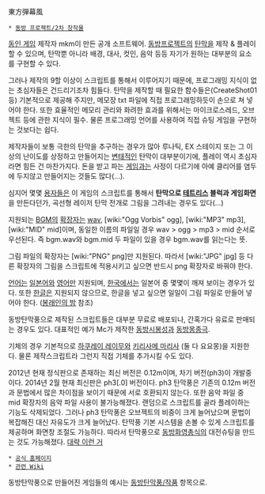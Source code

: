 東方弾幕風

 * [[동방 프로젝트/2차 창작물]]

[[동인 게임]] 제작자 mkm이 만든 공개 소프트웨어. [[동방프로젝트]]의 [[탄막]]을 제작 & 플레이할 수 있으며, 탄막뿐 아니라 배경, 대사, 컷인, 음악 등등 자기가 원하는 대부분의 요소를 구현할 수 있다.

그러나 제작의 9할 이상이 스크립트를 통해서 이루어지기 때문에, 프로그래밍 지식이 없는 초심자들은 건드리기조차 힘들다. 탄막을 제작할 때 필요한 함수들은(CreateShot01 등) 기본적으로 제공해 주지만, 메모장 txt 파일에 직접 프로그래밍하듯이 손으로 쳐 넣어야 한다. 또한 효율적인 메모리 관리와 화려한 효과를 위해서는 마이크로스레드, 오브젝트 등에 관한 지식이 필수. 물론 프로그래밍 언어를 사용하여 직접 슈팅 게임을 구현하는 것보다는 쉽다.

제작자들이 보통 극한의 탄막을 추구하는 경우가 많아 루나틱, EX 스테이지 또는 그 이상의 난이도를 상정하고 만들어지는 [[변태]]적인 탄막이 대부분이기에, 플레이 역시 초심자라면 힘든 건 마찬가지다.
돈을 받고 파는 [[게임]]과는 사정이 다르기에 아예 클리어를 염두에 두지않고 만들어지는 것들도 많다(...).

심지어 몇몇 [[용자]]들은 이 게임의 스크립트를 통해서 '''탄막으로 [[테트리스]] 블럭과 게임화면'''을 만든다던가, 곡선형 레이저 탄막 전개로 그림을 그려내는 경우도 있다(...)

지원되는 [[BGM]]의 [[확장자]]는 [[wav]], [wiki:"Ogg Vorbis" ogg], [wiki:"MP3" mp3], [wiki:"MID" mid]이며, 동일한 이름의 파일일 경우 wav > ogg > mp3 > mid 순서로 우선된다. 즉 bgm.wav와 bgm.mid 두 파일이 있을 경우 bgm.wav를 읽는다는 뜻.

그림 파일의 확장자는 [wiki:"PNG" png]만 지원된다. 따라서 [wiki:"JPG" jpg] 등 다른 확장자의 그림을 스크립트에 적용시키고 싶으면 반드시 png 확장자로 바꿔야 한다.

[[언어]]는 [[일본어]]와 [[영어]]만 지원되며, [[한국]]에서는 일본어 중 몇몇이 깨져 보이는 경우가 있다. 또한 [[한글]]은 지원되지 않으므로, 한글을 넣고 싶으면 일일이 그림 파일로 만들어 넣어야 한다. ([[봉래인의 밤]] 참조)

동방탄막풍으로 제작된 스크립트들은 대부분 무료로 배포되나, 간혹가다 유료로 판매되는 경우도 있다. 대표적인 예가 Mc가 제작한 [[동방시봉성]]과 [[동방몽종극]].

기체의 경우 기본적으로 [[하쿠레이 레이무]]와 [[키리사메 마리사]] (둘 다 요요몽)을 지원한다. 물론 제작스크립트라 그런지 직접 기체를 추가시킬 수도 있다.

2012년 현재 정식판으로 존재하는 최신 버전은 0.12m이며, 차기 버전(ph3)이 개발중이다. 2014년 2월 현재 최신판은 ph3[.0] 버전이다.
ph3 탄막풍은 기존의 0.12m 버전과 문법에서 많은 차이점을 보이기 때문에 서로 호환되지 않는다. 또한 음악 파일 중 mid 확장자의 음악 파일 사용이 불가능해졌다. 랜덤으로 스크립트를 골라 플레이하는 기능도 삭제되었다. 그러나 ph3 탄막풍은 오브젝트의 비중이 크게 늘어났으며 문법이 복잡해진 대신 자유도가 크게 늘어났다. 탄막풍 기본 시스템을 손볼 수 있게 스크립트를 제공하며 화면창 조절도 가능하다. 따라서 탄막풍으로 [[동방화영총]]식의 대전슈팅을 만드는 것도 가능해졌다. [http://gall.dcinside.com/list.php?id=touhou&no=1653380 대략 이런 거]

 * [http://www.geocities.co.jp/SiliconValley-Oakland/9951/ 공식 홈페이지]
 * [http://f27.aaa.livedoor.jp/~thdmhul/pukiwiki/pukiwiki.php 관련 Wiki]

동방탄막풍으로 만들어진 게임들의 예시는 [[동방탄막풍/작품]] 항목으로.
